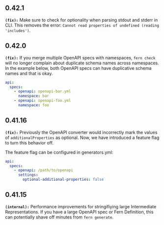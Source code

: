 ## 0.42.1
**`(fix):`** Make sure to check for optionality when parsing stdout and stderr in CLI. This
removes the error: `Cannot read properties of undefined (reading 'includes')`.


## 0.42.0
**`(fix):`** If you merge multiple OpenAPI specs with namespaces, `fern check` will no longer
complain about duplicate schema names across namespaces.
In the example below, both OpenAPI specs can have duplicative schema names and
that is okay.
```yml
api:
  specs:
    - openapi: openapi-bar.yml
      namespace: bar
    - openapi: openapi-foo.yml
      namespace: foo
```


## 0.41.16
**`(fix):`** Previously the OpenAPI converter would incorrectly mark
the values of `additionalProperties` as optional. Now, we have
introduced a feature flag to turn this behavior off.

The feature flag can be configured in generators.yml:
```yml
api:
  specs:
    - openapi: /path/to/openapi
      settings:
        optional-additional-properties: false
```


## 0.41.15
**`(internal):`** Performance improvements for stringifiying large Intermediate Representations. If
you have a large OpenAPI spec or Fern Definition, this can potentially shave off
minutes from `fern generate`.


